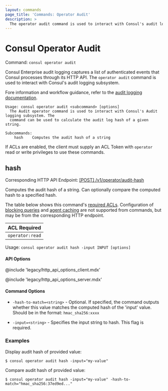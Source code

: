 ```yaml
---
layout: commands
page_title: 'Commands: Operator Audit'
description: >
  The operator audit command is used to interact with Consul's audit logging subsystem.
---
```


# Consul Operator Audit

Command: `consul operator audit`

<EnterpriseAlert />

Consul Enterprise audit logging captures a list of authenticated events that 
Consul processes through its HTTP API. The `operator audit` command is used to 
interact with Consul's audit logging subsystem.

Fore information and workflow guidance, refer to the [audit logging documentation](/consul/docs/monitor/log/audit).

```text
Usage: consul operator audit <subcommand> [options]
  The Audit operator command is used to interact with Consul's Audit logging subsystem. The
  command can be used to calculate the audit log hash of a given string.

Subcommands:
    hash    Computes the audit hash of a string
```

If ACLs are enabled, the client must supply an ACL Token with `operator`
read or write privileges to use these commands.

## hash

Corresponding HTTP API Endpoint: [\[POST\] /v1/operator/audit-hash](/consul/api-docs/operator/audit)

Computes the audit hash of a string. Can optionally compare the computed hash to a specified hash.

The table below shows this command's [required ACLs](/consul/api-docs/api-structure#authentication). Configuration of
[blocking queries](/consul/api-docs/features/blocking) and [agent caching](/consul/api-docs/features/caching)
are not supported from commands, but may be from the corresponding HTTP endpoint.

| ACL Required     |
| ---------------- |
| `operator:read`  |

Usage: `consul operator audit hash -input INPUT [options]`

#### API Options

@include 'legacy/http_api_options_client.mdx'

@include 'legacy/http_api_options_server.mdx'

#### Command Options

- `-hash-to-match=<string>` - Optional. If specified, the command outputs whether this value matches the computed hash of the 'input' value. Should be in the format: `hmac_sha256:xxxx`

- `-input=<string>` - Specifies the input string to hash. This flag is required.

### Examples

Display audit hash of provided value:

```shell-session
$ consul operator audit hash -input="my-value"
```

Compare audit hash of provided value:

```
$ consul operator audit hash -input="my-value" -hash-to-match="hmac_sha256:37ed9ed..."
```

